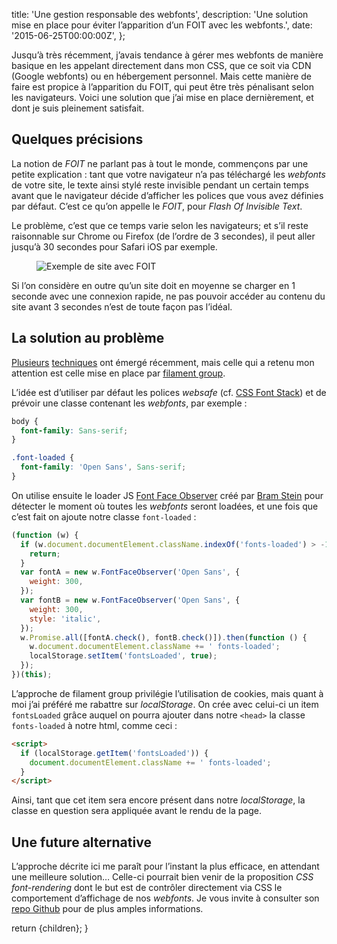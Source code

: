 



  title: 'Une gestion responsable des webfonts',
  description:
    'Une solution mise en place pour éviter l’apparition d’un FOIT avec les webfonts.',
  date: '2015-06-25T00:00:00Z',
};

Jusqu’à très récemment, j’avais tendance à gérer mes webfonts de manière basique en les appelant directement dans mon CSS, que ce soit via CDN (Google webfonts) ou en hébergement personnel. Mais cette manière de faire est propice à l’apparition du FOIT, qui peut être très pénalisant selon les navigateurs. Voici une solution que j’ai mise en place dernièrement, et dont je suis pleinement satisfait.

## Quelques précisions

La notion de _FOIT_ ne parlant pas à tout le monde, commençons par une petite explication : tant que votre navigateur n’a pas téléchargé les _webfonts_ de votre site, le texte ainsi stylé reste invisible pendant un certain temps avant que le navigateur décide d’afficher les polices que vous avez définies par défaut. C’est ce qu’on appelle le _FOIT_, pour _Flash Of Invisible Text_.

Le problème, c’est que ce temps varie selon les navigateurs; et s’il reste raisonnable sur Chrome ou Firefox (de l’ordre de 3 secondes), il peut aller jusqu’à 30 secondes pour Safari iOS par exemple.

<Figure caption="Exemple de FOIT : sur ce site, il m’a fallu une dizaine de secondes pour pouvoir accéder au contenu – malgré ma connexion en WiFi.">
  <Image src={Image1} alt="Exemple de site avec FOIT" />
</Figure>

Si l’on considère en outre qu’un site doit en moyenne se charger en 1 seconde avec une connexion rapide, ne pas pouvoir accéder au contenu du site avant 3 secondes n’est de toute façon pas l’idéal.

## La solution au problème

[Plusieurs](http://crocodillon.com/blog/non-blocking-web-fonts-using-localstorage) [techniques](http://jaicab.com/localFont/) ont émergé récemment, mais celle qui a retenu mon attention est celle mise en place par [filament group](https://www.filamentgroup.com/lab/font-events.html).

L’idée est d’utiliser par défaut les polices _websafe_ (cf. [CSS Font Stack](http://www.cssfontstack.com/)) et de prévoir une classe contenant les _webfonts_, par exemple :

```css
body {
  font-family: Sans-serif;
}

.font-loaded {
  font-family: 'Open Sans', Sans-serif;
}
```

On utilise ensuite le loader JS [Font Face Observer](https://github.com/bramstein/fontfaceobserver) créé par [Bram Stein](https://twitter.com/bram_stein) pour détecter le moment où toutes les _webfonts_ seront loadées, et une fois que c’est fait on ajoute notre classe `font-loaded` :

```js
(function (w) {
  if (w.document.documentElement.className.indexOf('fonts-loaded') > -1) {
    return;
  }
  var fontA = new w.FontFaceObserver('Open Sans', {
    weight: 300,
  });
  var fontB = new w.FontFaceObserver('Open Sans', {
    weight: 300,
    style: 'italic',
  });
  w.Promise.all([fontA.check(), fontB.check()]).then(function () {
    w.document.documentElement.className += ' fonts-loaded';
    localStorage.setItem('fontsLoaded', true);
  });
})(this);
```

L’approche de filament group privilégie l’utilisation de cookies, mais quant à moi j’ai préféré me rabattre sur _localStorage_. On crée avec celui-ci un item `fontsLoaded` grâce auquel on pourra ajouter dans notre `<head>` la classe `fonts-loaded` à notre html, comme ceci :

```html
<script>
  if (localStorage.getItem('fontsLoaded')) {
    document.documentElement.className += ' fonts-loaded';
  }
</script>
```

Ainsi, tant que cet item sera encore présent dans notre _localStorage_, la classe en question sera appliquée avant le rendu de la page.

## Une future alternative

L’approche décrite ici me paraît pour l’instant la plus efficace, en attendant une meilleure solution… Celle-ci pourrait bien venir de la proposition _CSS font-rendering_ dont le but est de contrôler directement via CSS le comportement d’affichage de nos _webfonts_. Je vous invite à consulter son [repo Github](https://github.com/KenjiBaheux/css-font-rendering) pour de plus amples informations.

  return <MdxLayout metadata={metadata}>{children}</MdxLayout>;
}

